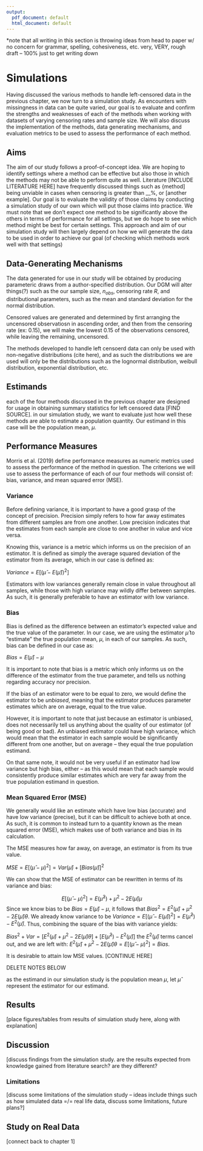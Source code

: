 ```yaml
---
output:
  pdf_document: default
  html_document: default
---
```


*note that all writing in this section is throwing ideas from head to paper w/ no concern for grammar, spelling, cohesiveness, etc. very, VERY, rough draft -- 100% just to get writing down 

# Simulations {#simulations}

Having discussed the various methods to handle left-censored data in the previous chapter, we now turn to a simulation study. As encounters with missingness in data can be quite varied, our goal is to evaluate and confirm the strengths and weaknesses of each of the methods when working with datasets of varying censoring rates and sample size. We will also discuss the implementation of the methods, data generating mechanisms, and evaluation metrics to be used to assess the performance of each method.

## Aims {#aims}

The aim of our study follows a proof-of-concept idea. We are hoping to identify settings where a method can be effective but also those in which the methods may not be able to perform quite as well. Literature [INCLUDE LITERATURE HERE] have frequently discussed things such as {method] being unviable in cases when censoring is greater than __%, or [another example]. Our goal is to evaluate the validity of those claims by conducting a simulation study of our own which will put those claims into practice. We must note that we don't expect one method to be significantly above the others in terms of performance for all settings, but we do hope to see which method might be best for certain settings. This approach and aim of our simulation study will then largely depend on how we will generate the data to be used in order to achieve our goal (of checking which methods work well with that settings)

## Data-Generating Mechanisms {#data_generating_mechanisms}

The data generated for use in our study will be obtained by producing parameteric draws from a author-specified distribution. Our DGM will alter things(?) such as the our sample size, $n_{obs}$, censoring rate $R$, and distributional parameters, such as the mean and standard deviation for the normal distribution.

Censored values are generated and determined by first arranging the uncensored observatiosn in ascending order, and then from the censoring rate (ex: 0.15), we will make the lowest 0.15 of the observations censored, while leaving the remaining, uncensored. 

The methods developed to handle left censoerd data can only be used with non-negative distributions (cite here), and as such the distributions we are used will only be the distributions such as the lognormal distribution, weibull distribution, exponential distribution, etc. 

## Estimands {#estimands}

each of the four methods discussed in the previous chapter are designed for usage in obtaining summary statistics for left censored data [FIND SOURCE]. in our simulation study, we want to evaluate just how well these methods are able to estimate a population quantity. Our estimand in this case will be the population mean, $\mu$.

## Performance Measures {#performance_measures}

Morris et al. (2019) define performance measures as numeric metrics used to assess the performance of the method in question. The criterions we will use to assess the performance of each of our four methods will consist of: bias, variance, and mean squared error (MSE).

### Variance

Before defining variance, it is important to have a good grasp of the concept of precision. Precision simply refers to how far away estimates from different samples are from one another. Low precision indicates that the estimates from each sample are close to one another in value and vice versa. 

Knowing this, variance is a metric which informs us on the precision of an estimator. It is defined as simply the average squared deviation of the estimator from its average, which in our case is defined as:

$Variance = E[(\hat{\mu}-E(\hat{\mu}))^2]$

Estimators with low variances generally remain close in value throughout all samples, while those with high variance may wildly differ between samples. As such, it is generally preferable to have an estimator with low variance. 

### Bias

Bias is defined as the difference between an estimator's expected value and the true value of the parameter. In our case, we are using the estimator $\hat{\mu}$ to "estimate" the true population mean, $\mu$, in each of our samples. As such, bias can be defined in our case as:

$Bias = E(\hat{\mu}) - \mu$

It is important to note that bias is a metric which only informs us on the difference of the estimator from the true parameter, and tells us nothing regarding accuracy nor precision.

If the bias of an estimator were to be equal to zero, we would define the estimator to be _unbiased_, meaning that the estimator produces parameter estimates which are on average, equal to the true value.

However, it is important to note that just because an estimator is unbiased, does not necessarily tell us anything about the quality of our estimator (of being good or bad). An unbiased estimator could have high variance, which would mean that the estimator in each sample would be significantly different from one another, but on average -- they equal the true population estimand. 

On that same note, it would not be very useful if an estimator had low variance but high bias, either -- as this would mean that each sample would consistently produce similar estimates which are very far away from the true population estimand in question.

### Mean Squared Error (MSE)

We generally would like an estimate which have low bias (accurate) and have low variance (precise), but it can be difficult to achieve both at once. As such, it is common to instead turn to a quantity known as the mean squared error (MSE), which makes use of both variance and bias in its calculation.

The MSE measures how far away, on average, an estimator is from its true value.

$MSE = E[(\hat{\mu} -\mu)^2] = Var(\hat{\mu})+[Bias(\hat{\mu})]^2$

We can show that the MSE of estimator can be rewritten in terms of its variance and bias:

$$E[(\hat{\mu} -\mu)^2] = E(\hat{\mu}^2) + \mu^2 - 2E(\hat{\mu})\mu$$
Since we know bias to be $Bias = E(\hat{\mu}) - \mu$, it follows that $Bias^2 = E^2(\hat{\mu}) +\mu^2 -2E(\hat{\mu})\theta$. We already know variance to be $Variance = E[(\hat{\mu}-E(\hat{\mu}))^2] = E(\hat{\mu}^2) - E^2(\hat{\mu})$. Thus, combining the square of the bias with variance yields:

$Bias^2 + Var = [E^2(\hat{\mu}) +\mu^2 -2E(\hat{\mu})\theta] + [E(\hat{\mu}^2) - E^2(\hat{\mu})]$ the $E^2(\hat{\mu})$ terms cancel out, and we are left with: $E^2(\hat{\mu}) +\mu^2 -2E(\hat{\mu})\theta = E[(\hat{\mu} -\mu)^2] = Bias$.

It is desirable to attain low MSE values. [CONTINUE HERE]

DELETE NOTES BELOW

as the estimand in our simulation study is the population mean $\mu$, let $\hat{\mu}$ represent the estimator for our estimand. 

## Results {#results}

[place figures/tables from results of simulation study here, along with explanation]

## Discussion {#discussion}

[discuss findings from the simulation study. are the results expected from knowledge gained from literature search? are they different? 

### Limitations {#limitations}

[discuss some limitations of the simulation study -- ideas include things such as how simulated data =/= real life data, discuss some limitations, future plans?]

## Study on Real Data {#real_data}

[connect back to chapter 1]
